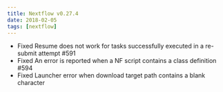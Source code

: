 ```yaml
---
title: Nextflow v0.27.4
date: 2018-02-05
tags: [nextflow]
---
```


- Fixed Resume does not work for tasks successfully executed in a re-submit attempt #591
- Fixed An error is reported when a NF script contains a class definition #594
- Fixed Launcher error when download target path contains a blank character
